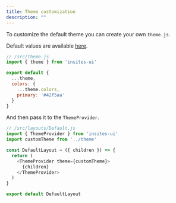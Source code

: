 ```yaml
---
title: Theme customization
description: ""
---
```


To customize the default theme you can create your own `theme.js`.

Default values are available [here](https://github.com/insites-co/insites-ui/blob/master/src/theme/index.ts).

```js
// /src/theme.js
import { theme } from 'insites-ui'

export default {
  ...theme,
  colors: {
    ...theme.colors,
    primary: '#42f5aa'
  }
}
```

And then pass it to the `ThemeProvider`.

```js
// /src/layouts/Default.js
import { ThemeProvider } from 'insites-ui'
import customTheme from '../theme'

const DefaultLayout = ({ children }) => {
  return (
    <ThemeProvider theme={customTheme}>
      {children}
    </ThemeProvider>
  )
}

export default DefaultLayout
```
